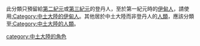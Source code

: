 此分類只預留給[[第二紀元|第二紀元]]或[[第三紀元|第三紀元]]的登丹人，至於第一紀元時的[[伊甸人|伊甸人]]，請使用[[:Category:中土大陸的伊甸人|:Category:中土大陸的伊甸人]]。其他居於中土大陸而非登丹人的[[人類_(中土大陸)|人類]]，應該分類至[[:Category:中土大陸的人類|:Category:中土大陸的人類]]。

{{Catnav|頁面分類|人物|虛構角色|文学中的角色|中土大陸的角色}}
{{Catnav|頁面分類|人文學科|文学|文学中的角色|中土大陸的角色}}

[[category:中土大陸的角色|category:中土大陸的角色]]